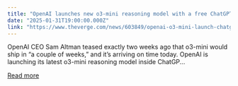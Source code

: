 ```yaml
---
title: "OpenAI launches new o3-mini reasoning model with a free ChatGPT version"
date: "2025-01-31T19:00:00.000Z"
link: "https://www.theverge.com/news/603849/openai-o3-mini-launch-chatgpt-api-available-now"
---
```


OpenAI CEO Sam Altman teased exactly two weeks ago that o3-mini would ship in “a couple of weeks,” and it’s arriving on time today. OpenAI is launching its latest o3-mini reasoning model inside ChatGP...

[Read more](https://www.theverge.com/news/603849/openai-o3-mini-launch-chatgpt-api-available-now)
